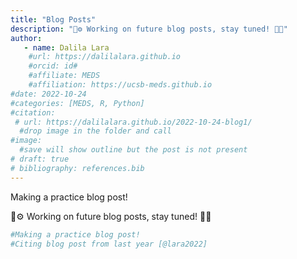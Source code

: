 ```yaml
---
title: "Blog Posts"
description: "🚧⚙️ Working on future blog posts, stay tuned! 🔧🚧"
author: 
   - name: Dalila Lara
    #url: https://dalilalara.github.io
    #orcid: id#
    #affiliate: MEDS
    #affiliation: https://ucsb-meds.github.io
#date: 2022-10-24
#categories: [MEDS, R, Python]
#citation: 
 # url: https://dalilalara.github.io/2022-10-24-blog1/
  #drop image in the folder and call 
#image:
  #save will show outline but the post is not present
# draft: true 
# bibliography: references.bib
---
```


Making a practice blog post!

🚧⚙️ Working on future blog posts, stay tuned! 🔧🚧

```r
#Making a practice blog post!
#Citing blog post from last year [@lara2022]
```
